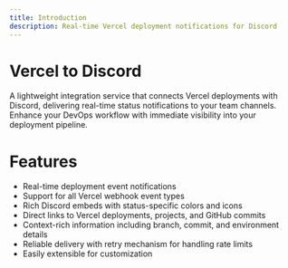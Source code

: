 ```yaml
---
title: Introduction
description: Real-time Vercel deployment notifications for Discord
---
```


# Vercel to Discord

A lightweight integration service that connects Vercel deployments with Discord,
delivering real-time status notifications to your team channels. Enhance your
DevOps workflow with immediate visibility into your deployment pipeline.

# Features

- Real-time deployment event notifications
- Support for all Vercel webhook event types
- Rich Discord embeds with status-specific colors and icons
- Direct links to Vercel deployments, projects, and GitHub commits
- Context-rich information including branch, commit, and environment details
- Reliable delivery with retry mechanism for handling rate limits
- Easily extensible for customization

